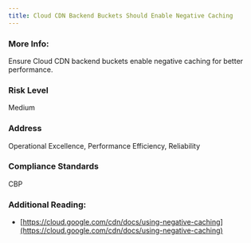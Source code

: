 ```yaml
---
title: Cloud CDN Backend Buckets Should Enable Negative Caching
---
```


### More Info:

Ensure Cloud CDN backend buckets enable negative caching for better performance.

### Risk Level

Medium

### Address

Operational Excellence, Performance Efficiency, Reliability

### Compliance Standards

CBP

### Additional Reading:

- [https://cloud.google.com/cdn/docs/using-negative-caching](https://cloud.google.com/cdn/docs/using-negative-caching)
